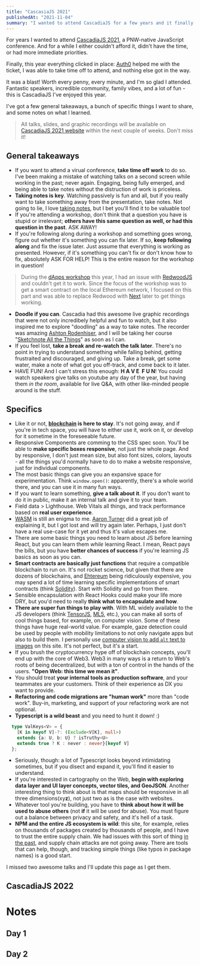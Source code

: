 ```yaml
---
title: "CascasiaJS 2021"
publishedAt: "2021-11-04"
summary: "I wanted to attend CascadiaJS for a few years and it finally happened. I've got a few takeaways I want to share with here."
---
```


<ImageWithAlt path="cascadiajs-2021/ticket.png" />

For years I wanted to attend [CascadiaJS 2021](https://2021.cascadiajs.com/), a PNW-native JavaScript conference. And for a while I either couldn't afford it, didn't have the time, or had more immediate priorities.

Finally, this year everything clicked in place: [Auth0](https://auth0.com) helped me with the ticket, I was able to take time off to attend, and nothing else got in the way. 

It was a blast! Worth every penny, every minute, and I'm so glad I attended. Fantastic speakers, incredible community, family vibes, and a lot of fun - this is CascadiaJS I've enjoyed this year. 

I've got a few general takeaways, a bunch of specific things I want to share, and some notes on what I learned.

<ImageWithAlt path="cascadiajs-2021/notes.jpg" />

> All talks, slides, and graphic recordings will be available on [CascadiaJS 2021 website](https://2021.cascadiajs.com/) within the next couple of weeks. Don't miss it!

## General takeaways

- If you want to attend a virual conference, **take time off work** to do so. I've been making a mistake of watching talks on a second screen while working in the past; never again. Engaging, being fully emerged, and being able to take notes without the distruction of work is priceless.
- **Taking notes is key**. Watching passively is fun and all, but if you really want to take something away from the presentation, take notes. Not going to lie, I love [taking notes](/blog/journaling), but I bet you'll find it to be valuable too!
- If you're attending a workshop, don't think that a question you have is stupid or irrelevant; **others have this same question as well, or had this question in the past**. ASK AWAY! 
- If you're following along during a workshop and something goes wrong, figure out whether it's something you can fix later. If so, **keep following along** and fix the issue later. Just assume that everything is working as presented. However, if it's something you can't fix or don't know how to fix, absolutely ASK FOR HELP! This is the entire reason for the workshop in question!
> During the [dApps workshop](https://2021.cascadiajs.com/workshops/dapps) this year, I had an issue with [RedwoodJS](https://redwoodjs.com) and couldn't get it to work. Since the focus of the workshop was to get a smart contract on the local Ethereum network, I focused on this part and was able to replace Redwood with [Next](https://nextjs.org) later to get things working.
- **Doodle if you can**. Cascadia had this awesome live graphic recordings that were not only incredibely helpful and fun to watch, but it also inspired me to explore "doodling" as a way to take notes. The recorder was amazing [Ashton Rodenhiser](https://twitter.com/mindseyeccf), and I will be taking her course "[Sketchnote All the Things](https://store.mindseyecreative.ca/sketchnote)" as soon as I can.
- If you feel lost, **take a break and re-watch the talk later**. There's no point in trying to understand something while falling behind, getting frustraited and discouraged, and giving up. Take a break, get some water, make a note of what got you off-track, and come back to it later.
- HAVE FUN! And I can't stress this enough: **H&nbsp;A&nbsp;V&nbsp;E&nbsp;&nbsp;F&nbsp;U&nbsp;N**! You could watch speakers give talks on youtube any day of the year, but having them _in the room_, available for live Q&A, with other like-minded people around is the stuff. 

## Specifics

- Like it or not, **[blockchain](https://www.theverge.com/22654785/blockchain-explained-cryptocurrency-what-is-stake-nft) is here to stay**. It's not going away, and if you're in tech space, you will have to either use it, work on it, or develop for it sometime in the foreseeable future. 
- Responsive Components are comming to the CSS spec soon. You'll be able to **make specific boxes responsive**, not just the whole page. And by responsive, I don't just mean size, but also font sizes, colors, layouts - all the things you'd normally have to do to make a website responsive, just for individual components.
- The most basic things can give you an expansive space for experimentation. Think `window.open()`: apparently, there's a whole world there, and you can use it in many fun ways.
- If you want to learn something, **give a talk about it**. If you don't want to do it in public, make it an internal talk and give it to your team.
- Field data > Lighthouse. Web Vitals all things, and track performance based on **real user experience**.
- [WASM](https://webassembly.org) is still an enigma to me. [Aaron Turner](https://github.com/torch2424) did a great job of explaining it, but I got lost and will try again later. Perhaps, I just don't have a real use-case for it yet and thus it's value escapes me.
- There are some basic things you need to learn about JS before learning React, but you can learn them _while_ learning React. I mean, React pays the bills, but you have **better chances of success** if you're learning JS basics as soon as you can.
- **Smart contracts are basically just functions** that require a compatible blockchain to run on. It's not rocket science, but given that there are dozens of blockchains, and [Ehtereum](https://ethereum.org/) being ridiculously expensive, you may spend a lot of time learning specific implementations of smart contracts (think [Solidity](https://soliditylang.org)). Start with Solidity and go from there.
- Sensible encapsulation with React Hooks could make your life more DRY, but you'd need to really **think what to encapsulate and how**.
- **There are super fun things to play with**. With ML widely available to the JS developers (think [TensorJS](https://www.tensorflow.org/js), [ML5](https://ml5js.org), etc.), you can make all sorts of cool things based, for example, on computer vision. Some of these things have huge real-world value. For example, gaze detection could be used by people with mobility limitations to not only navigate apps but also to build them. I personally use [computer vision to add `alt` text to images](/blog/alt-text) on this site. It's not perfect, but it's a start.
- If you brush the cryptocurrency hype off of blockchain concepts, you'll end up with the core of Web3. Web3 in many ways is a return to Web's roots of being decentralized, but with a ton of control in the hands of the users. **"Open Web: this time we mean it"**.
- You should treat **your internal tools as production software**, and your teammates are your customers. Think of their experience as DX you want to provide.
- **Refactoring and code migrations are "human work"** more than "code work". Buy-in, marketing, and support of your refactoring work are not optional.
- **Typescript is a wild beast** and you need to hunt it down! :) 

```typescript
  type ValKeys<V> = {
    [K in keyof V]-?: (Exclude<V[K], null>) 
    extends {a: U, b: U} ? isTruthy<U>
    extends true ? K : never : never}[keyof V]
  };
```
- Seriously, though: a lot of Typescript looks beyond intimidating sometimes, but if you disect and expand it, you'll find it easier to understand.
- If you're interested in cartography on the Web, **begin with exploring data layer and UI layer concepts, vector tiles, and GeoJSON**. Another interesting thing to think about is that maps should be responsive in all three dimensions(xy**z**), not just two as is the case with websites.
- Whatever tool you're building, you have to **think about __how__ it will be used to abuse others** (not __if__ it will be used for abuse). You must figure out a balance between privacy and safety, and it's hell of a task.
- **NPM and the entire JS ecosystem is wild**: this site, for example, relies on thousands of packages created by thousands of people, and I have to trust the entire supply chain. We had issues with this sort of thing [in the past](https://thehackernews.com/2021/10/malicious-npm-libraries-caught.html), and supply chain attacks are not going away. There are tools that can help, though, and tracking simple things (like typos in package names) is a good start.

I missed two awesome talks and I'll update this page as I get them.

## CascadiaJS 2022

<ImageWithAlt path="cascadiajs-2021/2022.jpg" />

# Notes

## Day 1
<ImageWithAlt path="cascadiajs-2021/day1-1.jpg" />
<ImageWithAlt path="cascadiajs-2021/day1-2.jpg" />
<ImageWithAlt path="cascadiajs-2021/day1-3.jpg" />

## Day 2
<ImageWithAlt path="cascadiajs-2021/day2-1.jpg" />
<ImageWithAlt path="cascadiajs-2021/day2-2.jpg" />
<ImageWithAlt path="cascadiajs-2021/day2-3.jpg" />
<ImageWithAlt path="cascadiajs-2021/day2-4.jpg" />

